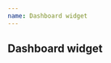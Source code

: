```yaml
---
name: Dashboard widget
---
```



## Dashboard widget

<div className="chart-container">
  <DashboardWidget
    title={'Line Chart'}
    data={data}
    chartConfig={config.line}
  />
  <DashboardWidget
    title={'Bar Chart'}
    data={data}
    chartConfig={config.bar}
  />
  <DashboardWidget
    title={'Stacked bar Chart'}
    data={data}
    chartConfig={config.stackedBar}
  />
  <DashboardWidget
    title={'Pie Chart'}
    data={dataPie}
    chartConfig={config.pie}
  />
  <DashboardWidget
    title={'Dynamic sentence'}
    data={dynamicSentenceData}
    chartConfig={config.dynamicSentence}
  />
  <DashboardWidget
    loading={true}
    title={'Loading chart'}
    data={dataPie}
    chartConfig={config.pie}
  />
  <DashboardWidget
    error={{ statusText: 'Something wrong happened' }}
    title={'Error chart'}
    data={dataPie}
    chartConfig={config.pie}
  />
</div>
<PropsTable of={DashboardWidget} />

<Playground>
  <div className="chart-container">
    <DashboardWidget
      title={'Pie Chart'}
      data={dataPie}
      chartConfig={config.pie}
    />
  </div>
</Playground>